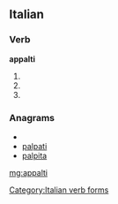 ==Italian==

===Verb===
'''appalti'''

# {{form of|Second-person [[singular]] [[present tense]]|appaltare|lang=Italian}}
# {{form of|[[first-person|First-person]] singular, [[second-person]] singular and [[third-person]] singular [[present subjunctive]]|appaltare|lang=Italian}}
# {{form of|[[third-person|Third-person]] singular [[imperative]]|appaltare|lang=Italian}}

===Anagrams===
* {{alphagram|aailppt}}
* [[palpati#Italian|palpati]]
* [[palpita#Italian|palpita]]

[[Category:Italian verb forms]]

[[mg:appalti]]